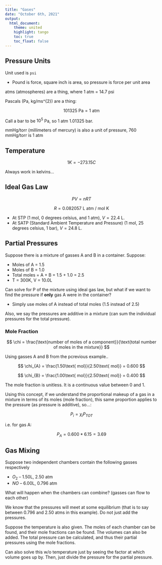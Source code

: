```yaml
---
title: "Gases"
date: "October 6th, 2021"
output:
  html_document:
    theme: united
    highlight: tango
    toc: true
    toc_float: false
---
```


## Pressure Units

Unit used is `psi`

* Pound is force, square inch is area, so pressure is force per unit area

atms (atmospheres) are a thing, where 1 atm = 14.7 psi

Pascals (Pa, kg/ms^{2}) are a thing:

$$
101325\text{ Pa} = 1\text{ atm}
$$

Call a bar to be $10^{5}$ Pa, so 1 atm 1.01325 bar.

mmHg/torr (millimeters of mercury) is also a unit of pressure, 760 mmHg/torr is 1 atm

## Temperature

$$
1 K = -273.15 C
$$

Always work in kelvins...

## Ideal Gas Law

$$
PV = nRT
$$

$$
R = 0.082057\text{ L atm / mol K}
$$

* At STP (1 mol, 0 degrees celsius, and 1 atm), $V = 22.4$ L.
* At SATP (Standard Ambient Temperature and Pressure) (1 mol, 25 degrees celsius, 1 bar), $V = 24.8$ L.

## Partial Pressures

Suppose there is a mixture of gasses A and B in a container. Suppose:

* Moles of A = 1.5
* Moles of B = 1.0
* Total moles = A + B = 1.5 + 1.0 = 2.5
* T = 300K, V = 10.0L

Can solve for P of the mixture using ideal gas law, but what if we want to find the pressure if **only** gas A were in the container?

* Simply use moles of A instead of total moles (1.5 instead of 2.5)

Also, we say the pressures are additive in a mixture (can sum the individual pressures for the total pressure).


### Mole Fraction

$$
\chi = \frac{\text{number of moles of a component}}{\text{total number of moles in the mixture}}
$$

Using gasses A and B from the pcrevious example..

$$
\chi_{A} = \frac{1.50\text{ mol}}{2.50\text{ mol}} = 0.600
$$

$$
\chi_{B} = \frac{1.00\text{ mol}}{2.50\text{ mol}} = 0.400
$$

The mole fraction is unitless. It is a continuous value between 0 and 1.

Using this concept, if we understand the proportional makeup of a gas in a mixture in terms of its moles (mole fraction), this same proportion applies to the pressure (as pressure is additive), so...:

$$
P_{i} = \chi_{i} P_{TOT}
$$

i.e. for gas A:

$$
P_{A} = 0.600 * 6.15 = 3.69
$$

## Gas Mixing

Suppose two independent chambers contain the following gasses respectively

* $O_{2}$ -- 1.50L, 2.50 atm
* $NO$ -- 6.00L, 0.796 atm

What will happen when the chambers can combine? (gasses can flow to each other)

We know that the pressures will meet at some equilibrium (that is to say between 0.796 and 2.50 atms in this example). Do not just add the pressures.

Suppose the temperature is also given. The moles of each chamber can be found, and their mole fractions can be found. The volumes can also be added. The total pressure can be calculated, and thus their partial pressures using the mole fractions.

Can also solve this w/o temperature just by seeing the factor at which volume goes up by. Then, just divide the pressure for the partial pressure.
